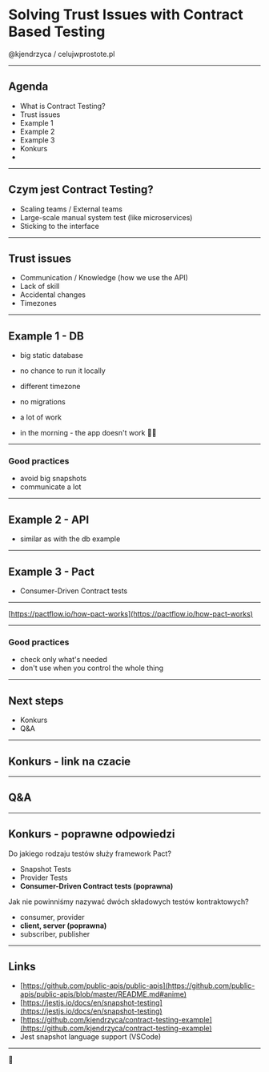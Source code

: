 # Solving Trust Issues with Contract Based Testing

@kjendrzyca / celujwprostote.pl

---

## Agenda

- What is Contract Testing?
- Trust issues
- Example 1
- Example 2
- Example 3
- Konkurs
-

---

## Czym jest Contract Testing?

- Scaling teams / External teams
- Large-scale manual system test (like microservices)
- Sticking to the interface

---

## Trust issues

- Communication / Knowledge (how we use the API)
- Lack of skill
- Accidental changes
- Timezones

---

## Example 1 - DB

- big static database
- no chance to run it locally
- different timezone
- no migrations
- a lot of work

- in the morning - the app doesn't work 🤷‍♂️

---

### Good practices

- avoid big snapshots
- communicate a lot

---

## Example 2 - API

- similar as with the db example

---

## Example 3 - Pact

- Consumer-Driven Contract tests

---

[https://pactflow.io/how-pact-works](https://pactflow.io/how-pact-works)

---

### Good practices

- check only what's needed
- don't use when you control the whole thing

---

## Next steps

- Konkurs
- Q&A

---

## Konkurs - link na czacie

---

## Q&A

---

## Konkurs - poprawne odpowiedzi

Do jakiego rodzaju testów służy framework Pact?

- Snapshot Tests
- Provider Tests
- **Consumer-Driven Contract tests (poprawna)**

Jak nie powinniśmy nazywać dwóch składowych testów kontraktowych?

- consumer, provider
- **client, server (poprawna)**
- subscriber, publisher

---

## Links

- [https://github.com/public-apis/public-apis](https://github.com/public-apis/public-apis/blob/master/README.md#anime)
- [https://jestjs.io/docs/en/snapshot-testing](https://jestjs.io/docs/en/snapshot-testing)
- [https://github.com/kjendrzyca/contract-testing-example](https://github.com/kjendrzyca/contract-testing-example)
- Jest snapshot language support (VSCode)

---

👋

